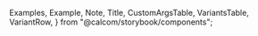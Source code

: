 
  Examples,
  Example,
  Note,
  Title,
  CustomArgsTable,
  VariantsTable,
  VariantRow,
} from "@calcom/storybook/components";


<Meta title="UI/List" component={List} />

<Title title="List" suffix="Brief" subtitle="Version 2.0 — Last Update: 05 jan 2023" />

## Definition

Sums it up nicely.

<Canvas>
  <Story name="List">
    <VariantsTable titles={[]} columnMinWidth={150}>
      <VariantRow variant="Default">TODO!</VariantRow>
    </VariantsTable>
  </Story>
</Canvas>
